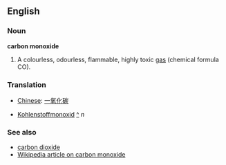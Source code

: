 ==English==
===Noun===
'''carbon monoxide'''

#A colourless, odourless, flammable, highly toxic [[gas]] (chemical formula CO).

===Translation===
*[[Chinese]]: [[一氧化碳]]
*{{msg:de}} [[Kohlenstoffmonoxid]] [[:de:Kohlenstoffmonoxid|^]] ''n''

===See also===
*[[carbon dioxide]]
*[[en:Carbon_monoxide|Wikipedia article on carbon monoxide]]